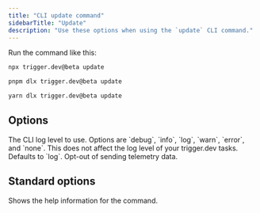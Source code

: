 ```yaml
---
title: "CLI update command"
sidebarTitle: "Update"
description: "Use these options when using the `update` CLI command."
---
```


Run the command like this:

<CodeGroup>

```bash npm
npx trigger.dev@beta update
```

```bash pnpm
pnpm dlx trigger.dev@beta update
```

```bash yarn
yarn dlx trigger.dev@beta update
```

</CodeGroup>

## Options

<ParamField body="Log level" type="--log-level | -l">
  The CLI log level to use. Options are `debug`, `info`, `log`, `warn`, `error`, and `none`. This does not affect the log level of your trigger.dev tasks. Defaults to `log`.
</ParamField>

<ParamField body="Skip telemetry" type="--skip-telemetry">
  Opt-out of sending telemetry data.
</ParamField>


## Standard options

<ParamField body="Help" type="--help | -h">
  Shows the help information for the command.
</ParamField>